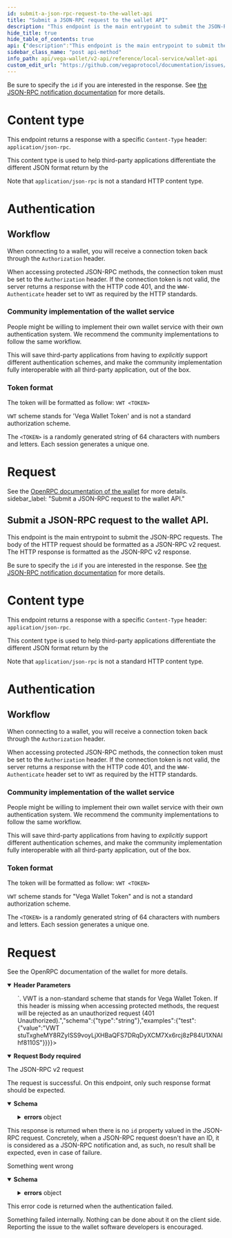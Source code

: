```yaml
---
id: submit-a-json-rpc-request-to-the-wallet-api
title: "Submit a JSON-RPC request to the wallet API"
description: "This endpoint is the main entrypoint to submit the JSON-RPC requests. The body of the HTTP request should be formatted as a JSON-RPC v2 request. The HTTP response is formatted as the JSON-RPC v2 response."
hide_title: true
hide_table_of_contents: true
api: {"description":"This endpoint is the main entrypoint to submit the JSON-RPC requests. The body of the HTTP request should be formatted as a JSON-RPC v2 request. The HTTP response is formatted as the JSON-RPC v2 response.\n\nBe sure to specify the `id` if you are interested in the response. See [the JSON-RPC notification documentation](https://www.jsonrpc.org/specification#notification) for more details.\n\n# Content type\nThis endpoint returns a response with a specific `Content-Type` header: `application/json-rpc`.\n\nThis content type is used to help third-party applications differentiate the different JSON format return by the \n\nNote that `application/json-rpc` is not a standard HTTP content type.\n\n# Authentication\n\n## Workflow\nWhen connecting to a wallet, you will receive a connection token back through the `Authorization` header.\n\nWhen accessing protected JSON-RPC methods, the connection token must be set to the `Authorization` header. If the connection token is not valid, the server returns a response with the HTTP code 401, and the `WWW-Authenticate` header set to `VWT` as required by the HTTP standards.\n\n### Community implementation of the wallet service\nPeople might be willing to implement their own wallet service with their own authentication system. We recommend the community implementations to follow the same workflow.\n\nThis will save third-party applications from having to _explicitly_ support different authentication schemes, and make the community implementation fully interoperable with all third-party application, out of the box.\n\n### Token format\n\n\nThe token will be formatted as follow:\n`VWT <TOKEN>`\n\n`VWT` scheme stands for \"Vega Wallet Token\" and is not a standard authorization scheme.\n\nThe `<TOKEN>` is a randomly generated string of 64 characters with numbers and letters. Each session generates a unique one.\n\n# Request\nSee the [OpenRPC documentation of the wallet](https://docs.vega.xyz) for more details..","tags":["Wallet"],"parameters":[{"in":"header","name":"Origin","description":"The origin of the request. If this header is missing, the request will be rejected as an unauthorized request (401 Unauthorized).","required":true,"schema":{"type":"string"}},{"in":"header","name":"Authorization","description":"The token used to access the protected methods. The format is `VWT <TOKEN>`. VWT is a non-standard scheme that stands for Vega Wallet Token. If this header is missing when accessing protected methods, the request will be rejected as an unauthorized request (401 Unauthorized).","schema":{"type":"string"},"examples":{"test":{"value":"VWT stuTxgheMY8RZyISS9voyLjXHBaQFS7DRqDyXCM7Xx6rcj8zP84U1XNAIhf8110S"}}}],"requestBody":{"description":"The JSON-RPC v2 request","content":{"application/json-rpc":{"schema":{"type":"object","description":"This request payload is used to query the JSON-RPC API. See [the JSON-RPC request documentation](https://www.jsonrpc.org/specification#request_object) for more details.","properties":{"jsonrpc":{"required":true,"type":"string","enum":["2.0"]},"method":{"required":true,"type":"string"},"params":{"type":"object"},"id":{"description":"According to the JSON-RPC v2 standard, if the ID is not specified, an empty response should be returned, whatever the state is (success or error). In our implementation, this empty response corresponds to `204 No content`.","type":"string"}}}}},"required":true},"responses":{"200":{"description":"The request is successful. On this endpoint, only such response format should be expected.","content":{"application/json-rpc":{"schema":{"type":"object","description":"This payload is returned by the JSON-RPC API sitting behind the `/v2/requests` endpoint. See [the JSON-RPC response documentation](https://www.jsonrpc.org/specification#response_object) for more details.","properties":{"jsonrpc":{"type":"string","required":true,"enum":["2.0"]},"result":{"type":"object"},"errors":{"type":"object","properties":{"code":{"type":"number"},"message":{"type":"string"},"data":{"type":"string"}}},"id":{"type":"string"}}}}}},"204":{"description":"This response is returned when there is no `id` property valued in the JSON-RPC request. Concretely, when a JSON-RPC request doesn't have an ID, it is considered as a JSON-RPC notification and, as such, no result shall be expected, even in case of failure."},"400":{"description":"Something went wrong","content":{"application/json-rpc":{"schema":{"type":"object","description":"This payload is returned when an error occurs at the JSON-RPC API level. See [the JSON-RPC response documentation](https://www.jsonrpc.org/specification#response_object) for more details.","properties":{"jsonrpc":{"type":"string","required":true,"enum":["2.0"]},"errors":{"type":"object","properties":{"code":{"type":"number"},"message":{"type":"string"},"data":{"type":"string"}}},"id":{"type":"string"}}}}}},"401":{"description":"This error code is returned when the authentication failed."},"500":{"description":"Something failed internally. Nothing can be done about it on the client side. Reporting the issue to the wallet software developers is encouraged."}},"method":"post","path":"/v2/requests","servers":[{"url":"http://localhost:1789/api/","description":"Local wallet"}],"info":{"title":"Wallet API","description":"The version 2 of the wallet HTTP API leverages the wallet JSON-RPC API.\n\n## Workflow\n1. Use `GET /v2/methods` to ensure the JSON-RPC API exposes all the methods your application requires.\n\n2. Use `POST /v2/requests` endpoint to submit requests to the JSON-RPC API.\n## Useful links\n- [JSON-RPC 2.0 Specification](https://www.jsonrpc.org/specification)","version":"2.0.0"},"postman":{"name":"Submit a JSON-RPC request to the wallet API.","description":{"content":"This endpoint is the main entrypoint to submit the JSON-RPC requests. The body of the HTTP request should be formatted as a JSON-RPC v2 request. The HTTP response is formatted as the JSON-RPC v2 response.\n\nBe sure to specify the `id` if you are interested in the response. See [the JSON-RPC notification documentation](https://www.jsonrpc.org/specification#notification) for more details.\n\n# Content type\nThis endpoint returns a response with a specific `Content-Type` header: `application/json-rpc`.\n\nThis content type is used to help third-party applications differentiate the different JSON format return by the \n\nNote that `application/json-rpc` is not a standard HTTP content type.\n\n# Authentication\n\n## Workflow\nWhen connecting to a wallet, you will receive a connection token back through the `Authorization` header.\n\nWhen accessing protected JSON-RPC methods, the connection token must be set to the `Authorization` header. If the connection token is not valid, the server returns a response with the HTTP code 401, and the `WWW-Authenticate` header set to `VWT` as required by the HTTP standards.\n\n### Community implementation of the wallet service\nPeople might be willing to implement their own wallet service with their own authentication system. We recommend the community implementations to follow the same workflow.\n\nThis will save third-party applications from having to _explicitly_ support different authentication schemes, and make the community implementation fully interoperable with all third-party application, out of the box.\n\n### Token format\n\n\nThe token will be formatted as follow:\n`VWT <TOKEN>`\n\n`VWT` scheme stands for \"Vega Wallet Token\" and is not a standard authorization scheme.\n\nThe `<TOKEN>` is a randomly generated string of 64 characters with numbers and letters. Each session generates a unique one.\n\n# Request\nSee the [OpenRPC documentation of the wallet](https://docs.vega.xyz) for more details..","type":"text/plain"},"url":{"path":["v2","requests"],"host":["{{baseUrl}}"],"query":[],"variable":[]},"header":[{"disabled":false,"description":{"content":"(Required) The origin of the request. If this header is missing, the request will be rejected as an unauthorized request (401 Unauthorized).","type":"text/plain"},"key":"Origin","value":""},{"key":"Content-Type","value":"application/json-rpc"},{"key":"Accept","value":"application/json-rpc"}],"method":"POST","body":{"mode":"raw","raw":"\"\""}}}
sidebar_class_name: "post api-method"
info_path: api/vega-wallet/v2-api/reference/local-service/wallet-api
custom_edit_url: "https://github.com/vegaprotocol/documentation/issues/new?labels=documentation&title=[Documentation] Requesting changes to 'Submit a JSON-RPC request to the wallet API.' (submit-a-json-rpc-request-to-the-wallet-api)"
---
```


Be sure to specify the `id` if you are interested in the response. See [the JSON-RPC notification documentation](https://www.jsonrpc.org/specification#notification) for more details.

# Content type
This endpoint returns a response with a specific `Content-Type` header: `application/json-rpc`.

This content type is used to help third-party applications differentiate the different JSON format return by the 

Note that `application/json-rpc` is not a standard HTTP content type.

# Authentication

## Workflow
When connecting to a wallet, you will receive a connection token back through the `Authorization` header.

When accessing protected JSON-RPC methods, the connection token must be set to the `Authorization` header. If the connection token is not valid, the server returns a response with the HTTP code 401, and the `WWW-Authenticate` header set to `VWT` as required by the HTTP standards.

### Community implementation of the wallet service
People might be willing to implement their own wallet service with their own authentication system. We recommend the community implementations to follow the same workflow.

This will save third-party applications from having to _explicitly_ support different authentication schemes, and make the community implementation fully interoperable with all third-party application, out of the box.

### Token format


The token will be formatted as follow:
`VWT <TOKEN>`

`VWT` scheme stands for 'Vega Wallet Token' and is not a standard authorization scheme.

The `<TOKEN>` is a randomly generated string of 64 characters with numbers and letters. Each session generates a unique one.

# Request
See the [OpenRPC documentation of the wallet](https://docs.vega.xyz) for more details.
sidebar_label: "Submit a JSON-RPC request to the wallet API."



## Submit a JSON-RPC request to the wallet API.



This endpoint is the main entrypoint to submit the JSON-RPC requests. The body of the HTTP request should be formatted as a JSON-RPC v2 request. The HTTP response is formatted as the JSON-RPC v2 response.

Be sure to specify the `id` if you are interested in the response. See [the JSON-RPC notification documentation](https://www.jsonrpc.org/specification#notification) for more details.

# Content type
This endpoint returns a response with a specific `Content-Type` header: `application/json-rpc`.

This content type is used to help third-party applications differentiate the different JSON format return by the 

Note that `application/json-rpc` is not a standard HTTP content type.

# Authentication

## Workflow
When connecting to a wallet, you will receive a connection token back through the `Authorization` header.

When accessing protected JSON-RPC methods, the connection token must be set to the `Authorization` header. If the connection token is not valid, the server returns a response with the HTTP code 401, and the `WWW-Authenticate` header set to `VWT` as required by the HTTP standards.

### Community implementation of the wallet service
People might be willing to implement their own wallet service with their own authentication system. We recommend the community implementations to follow the same workflow.

This will save third-party applications from having to _explicitly_ support different authentication schemes, and make the community implementation fully interoperable with all third-party application, out of the box.

### Token format


The token will be formatted as follow:
`VWT <TOKEN>`

`VWT` scheme stands for "Vega Wallet Token" and is not a standard authorization scheme.

The `<TOKEN>` is a randomly generated string of 64 characters with numbers and letters. Each session generates a unique one.

# Request
See the OpenRPC documentation of the wallet for more details.

<details style={{"marginBottom":"1rem"}} data-collapsed={false} open={true}><summary style={{}}><strong>Header Parameters</strong></summary><div><ul><ParamsItem className={"paramsItem"} param={{"in":"header","name":"Origin","description":"The origin of the request. If this header is missing, the request will be rejected as an unauthorized request (401 Unauthorized).","required":true,"schema":{"type":"string"}}}></ParamsItem><ParamsItem className={"paramsItem"} param={{"in":"header","name":"Authorization","description":"The token used to access the protected methods. The format is `VWT <TOKEN>`. VWT is a non-standard scheme that stands for Vega Wallet Token. If this header is missing when accessing protected methods, the request will be rejected as an unauthorized request (401 Unauthorized).","schema":{"type":"string"},"examples":{"test":{"value":"VWT stuTxgheMY8RZyISS9voyLjXHBaQFS7DRqDyXCM7Xx6rcj8zP84U1XNAIhf8110S"}}}}></ParamsItem></ul></div></details><MimeTabs><TabItem label={"application/json-rpc"} value={"application/json-rpc-schema"}><details style={{}} data-collapsed={false} open={true}><summary style={{"textAlign":"left"}}><strong>Request Body</strong><strong style={{"fontSize":"var(--ifm-code-font-size)","color":"var(--openapi-required)"}}> required</strong></summary><div style={{"textAlign":"left","marginLeft":"1rem"}}><div style={{"marginTop":"1rem","marginBottom":"1rem"}}>

The JSON-RPC v2 request

</div></div><ul style={{"marginLeft":"1rem"}}><SchemaItem collapsible={false} name={"jsonrpc"} required={false} schemaDescription={undefined} schemaName={"string"} qualifierMessage={"**Possible values:** [`2.0`]"} defaultValue={undefined}></SchemaItem><SchemaItem collapsible={false} name={"method"} required={false} schemaDescription={undefined} schemaName={"string"} qualifierMessage={undefined} defaultValue={undefined}></SchemaItem><SchemaItem collapsible={false} name={"params"} required={false} schemaDescription={undefined} schemaName={"object"} qualifierMessage={undefined} defaultValue={undefined}></SchemaItem><SchemaItem collapsible={false} name={"id"} required={false} schemaDescription={"According to the JSON-RPC v2 standard, if the ID is not specified, an empty response should be returned, whatever the state is (success or error). In our implementation, this empty response corresponds to `204 No content`."} schemaName={"string"} qualifierMessage={undefined} defaultValue={undefined}></SchemaItem></ul></details></TabItem></MimeTabs><div><ApiTabs><TabItem label={"200"} value={"200"}><div>

The request is successful. On this endpoint, only such response format should be expected.

</div><div><MimeTabs schemaType={"response"}><TabItem label={"application/json-rpc"} value={"application/json-rpc"}><SchemaTabs><TabItem label={"Schema"} value={"Schema"}><details style={{}} data-collapsed={false} open={true}><summary style={{"textAlign":"left"}}><strong>Schema</strong></summary><div style={{"textAlign":"left","marginLeft":"1rem"}}></div><ul style={{"marginLeft":"1rem"}}><SchemaItem collapsible={false} name={"jsonrpc"} required={false} schemaDescription={undefined} schemaName={"string"} qualifierMessage={"**Possible values:** [`2.0`]"} defaultValue={undefined}></SchemaItem><SchemaItem collapsible={false} name={"result"} required={false} schemaDescription={undefined} schemaName={"object"} qualifierMessage={undefined} defaultValue={undefined}></SchemaItem><SchemaItem collapsible={true} className={"schemaItem"}><details style={{}}><summary style={{}}><strong>errors</strong><span style={{"opacity":"0.6"}}> object</span></summary><div style={{"marginLeft":"1rem"}}><SchemaItem collapsible={false} name={"code"} required={false} schemaDescription={undefined} schemaName={"number"} qualifierMessage={undefined} defaultValue={undefined}></SchemaItem><SchemaItem collapsible={false} name={"message"} required={false} schemaDescription={undefined} schemaName={"string"} qualifierMessage={undefined} defaultValue={undefined}></SchemaItem><SchemaItem collapsible={false} name={"data"} required={false} schemaDescription={undefined} schemaName={"string"} qualifierMessage={undefined} defaultValue={undefined}></SchemaItem></div></details></SchemaItem><SchemaItem collapsible={false} name={"id"} required={false} schemaDescription={undefined} schemaName={"string"} qualifierMessage={undefined} defaultValue={undefined}></SchemaItem></ul></details></TabItem><TabItem label={"Example (from schema)"} value={"Example (from schema)"}><ResponseSamples responseExample={"{\n  \"jsonrpc\": \"2.0\",\n  \"result\": {},\n  \"errors\": {\n    \"code\": 0,\n    \"message\": \"string\",\n    \"data\": \"string\"\n  },\n  \"id\": \"string\"\n}"} language={"json"}></ResponseSamples></TabItem></SchemaTabs></TabItem></MimeTabs></div></TabItem><TabItem label={"204"} value={"204"}><div>

This response is returned when there is no `id` property valued in the JSON-RPC request. Concretely, when a JSON-RPC request doesn't have an ID, it is considered as a JSON-RPC notification and, as such, no result shall be expected, even in case of failure.

</div><div></div></TabItem><TabItem label={"400"} value={"400"}><div>

Something went wrong

</div><div><MimeTabs schemaType={"response"}><TabItem label={"application/json-rpc"} value={"application/json-rpc"}><SchemaTabs><TabItem label={"Schema"} value={"Schema"}><details style={{}} data-collapsed={false} open={true}><summary style={{"textAlign":"left"}}><strong>Schema</strong></summary><div style={{"textAlign":"left","marginLeft":"1rem"}}></div><ul style={{"marginLeft":"1rem"}}><SchemaItem collapsible={false} name={"jsonrpc"} required={false} schemaDescription={undefined} schemaName={"string"} qualifierMessage={"**Possible values:** [`2.0`]"} defaultValue={undefined}></SchemaItem><SchemaItem collapsible={true} className={"schemaItem"}><details style={{}}><summary style={{}}><strong>errors</strong><span style={{"opacity":"0.6"}}> object</span></summary><div style={{"marginLeft":"1rem"}}><SchemaItem collapsible={false} name={"code"} required={false} schemaDescription={undefined} schemaName={"number"} qualifierMessage={undefined} defaultValue={undefined}></SchemaItem><SchemaItem collapsible={false} name={"message"} required={false} schemaDescription={undefined} schemaName={"string"} qualifierMessage={undefined} defaultValue={undefined}></SchemaItem><SchemaItem collapsible={false} name={"data"} required={false} schemaDescription={undefined} schemaName={"string"} qualifierMessage={undefined} defaultValue={undefined}></SchemaItem></div></details></SchemaItem><SchemaItem collapsible={false} name={"id"} required={false} schemaDescription={undefined} schemaName={"string"} qualifierMessage={undefined} defaultValue={undefined}></SchemaItem></ul></details></TabItem><TabItem label={"Example (from schema)"} value={"Example (from schema)"}><ResponseSamples responseExample={"{\n  \"jsonrpc\": \"2.0\",\n  \"errors\": {\n    \"code\": 0,\n    \"message\": \"string\",\n    \"data\": \"string\"\n  },\n  \"id\": \"string\"\n}"} language={"json"}></ResponseSamples></TabItem></SchemaTabs></TabItem></MimeTabs></div></TabItem><TabItem label={"401"} value={"401"}><div>

This error code is returned when the authentication failed.

</div><div></div></TabItem><TabItem label={"500"} value={"500"}><div>

Something failed internally. Nothing can be done about it on the client side. Reporting the issue to the wallet software developers is encouraged.

</div><div></div></TabItem></ApiTabs></div>
